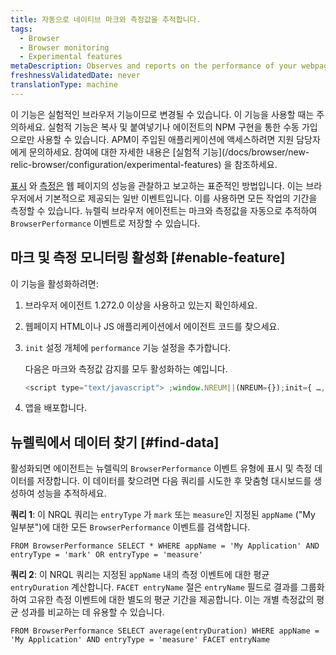 ```yaml
---
title: 자동으로 네이티브 마크와 측정값을 추적합니다.
tags:
  - Browser
  - Browser monitoring
  - Experimental features
metaDescription: Observes and reports on the performance of your webpages by automatically tracking native marks and measures.
freshnessValidatedDate: never
translationType: machine
---
```


<Callout variant="important">
  이 기능은 실험적인 브라우저 기능이므로 변경될 수 있습니다. 이 기능을 사용할 때는 주의하세요. 실험적 기능은 복사 및 붙여넣기나 에이전트의 NPM 구현을 통한 수동 가입으로만 사용할 수 있습니다. APM이 주입된 애플리케이션에 액세스하려면 지원 담당자에게 문의하세요. 참여에 대한 자세한 내용은 [실험적 기능](/docs/browser/new-relic-browser/configuration/experimental-features) 을 참조하세요.
</Callout>

[표시](https://developer.mozilla.org/en-US/docs/Web/API/Performance/mark) 와 [측정은](https://developer.mozilla.org/en-US/docs/Web/API/Performance/measure) 웹 페이지의 성능을 관찰하고 보고하는 표준적인 방법입니다. 이는 브라우저에서 기본적으로 제공되는 일반 이벤트입니다. 이를 사용하면 모든 작업의 기간을 측정할 수 있습니다. 뉴렐릭 브라우저 에이전트는 마크와 측정값을 자동으로 추적하여 `BrowserPerformance` 이벤트로 저장할 수 있습니다.

## 마크 및 측정 모니터링 활성화 [#enable-feature]

이 기능을 활성화하려면:

1. 브라우저 에이전트 1.272.0 이상을 사용하고 있는지 확인하세요.

2. 웹페이지 HTML이나 JS 애플리케이션에서 에이전트 코드를 찾으세요.

3. `init` 설정 개체에 `performance` 기능 설정을 추가합니다.

   다음은 마크와 측정값 감지를 모두 활성화하는 예입니다.

   ```js
   <script type="text/javascript"> ;window.NREUM||(NREUM={});init={ …, performance: {capture_marks: true, capture_measures: true} }:
   ```

4. 앱을 배포합니다.

## 뉴렐릭에서 데이터 찾기 [#find-data]

활성화되면 에이전트는 뉴렐릭의 `BrowserPerformance` 이벤트 유형에 표시 및 측정 데이터를 저장합니다. 이 데이터를 찾으려면 다음 쿼리를 시도한 후 맞춤형 대시보드를 생성하여 성능을 추적하세요.

**쿼리 1**: 이 NRQL 쿼리는 `entryType` 가 `mark` 또는 `measure`인 지정된 `appName` (&quot;My 일부분&quot;)에 대한 모든 `BrowserPerformance` 이벤트를 검색합니다.

```nrql
FROM BrowserPerformance SELECT * WHERE appName = 'My Application' AND entryType = 'mark' OR entryType = 'measure'
```

**쿼리 2**: 이 NRQL 쿼리는 지정된 `appName` 내의 측정 이벤트에 대한 평균 `entryDuration` 계산합니다. `FACET entryName` 절은 `entryName` 필드로 결과를 그룹화하여 고유한 측정 이벤트에 대한 별도의 평균 기간을 제공합니다. 이는 개별 측정값의 평균 성과를 비교하는 데 유용할 수 있습니다.

```nrql
FROM BrowserPerformance SELECT average(entryDuration) WHERE appName = 'My Application' AND entryType = 'measure' FACET entryName
```